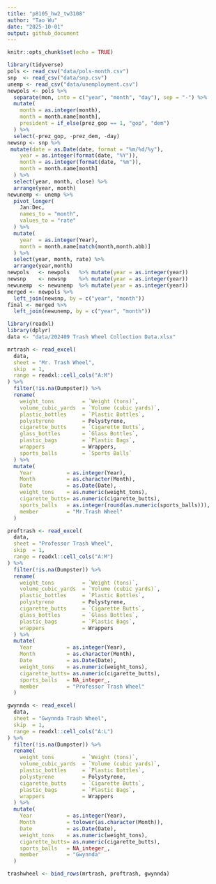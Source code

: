 ```yaml
---
title: "p8105_hw2_tw3108"
author: "Tao Wu"
date: "2025-10-01"
output: github_document
---
```


```r
knitr::opts_chunk$set(echo = TRUE)
```

```r
library(tidyverse)
pols <- read_csv("data/pols-month.csv")
snp  <- read_csv("data/snp.csv")
unemp <- read_csv("data/unemployment.csv")
newpols <- pols %>%
  separate(mon, into = c("year", "month", "day"), sep = "-") %>%
  mutate(
    month = as.integer(month),
    month = month.name[month],
    president = if_else(prez_gop == 1, "gop", "dem")
  ) %>%
  select(-prez_gop, -prez_dem, -day)
newsnp <- snp %>%
 mutate(date = as.Date(date, format = "%m/%d/%y"),
    year = as.integer(format(date, "%Y")),
    month = as.integer(format(date, "%m")),
    month = month.name[month]
  ) %>%
  select(year, month, close) %>%    
  arrange(year, month)
newunemp <- unemp %>%
  pivot_longer(
    Jan:Dec,
    names_to = "month",
    values_to = "rate"
  ) %>%
  mutate(
    year  = as.integer(Year),
    month = month.name[match(month,month.abb)]
  ) %>%
  select(year, month, rate) %>%
  arrange(year,month)
newpols   <- newpols   %>% mutate(year = as.integer(year))
newsnp    <- newsnp    %>% mutate(year = as.integer(year))
newunemp  <- newunemp  %>% mutate(year = as.integer(year))
merged <- newpols %>%
  left_join(newsnp, by = c("year", "month"))
final <- merged %>%
  left_join(newunemp, by = c("year", "month"))
```

```r
library(readxl)
library(dplyr)
data <- "data/202409 Trash Wheel Collection Data.xlsx"

mrtrash <- read_excel(
  data,
  sheet = "Mr. Trash Wheel",
  skip  = 1,
  range = readxl::cell_cols("A:M")
) %>%
  filter(!is.na(Dumpster)) %>%
  rename(
    weight_tons         = `Weight (tons)`,
    volume_cubic_yards  = `Volume (cubic yards)`,
    plastic_bottles     = `Plastic Bottles`,
    polystyrene         = Polystyrene,
    cigarette_butts     = `Cigarette Butts`,
    glass_bottles       = `Glass Bottles`,
    plastic_bags        = `Plastic Bags`,
    wrappers            = Wrappers,
    sports_balls        = `Sports Balls`
  ) %>%
  mutate(
    Year           = as.integer(Year),
    Month          = as.character(Month),
    Date           = as.Date(Date),
    weight_tons    = as.numeric(weight_tons),
    cigarette_butts= as.numeric(cigarette_butts),
    sports_balls   = as.integer(round(as.numeric(sports_balls))),
    member         = "Mr.Trash Wheel"
  )

proftrash <- read_excel(
  data,
  sheet = "Professor Trash Wheel",
  skip  = 1,
  range = readxl::cell_cols("A:M")
) %>%
  filter(!is.na(Dumpster)) %>%
  rename(
    weight_tons         = `Weight (tons)`,
    volume_cubic_yards  = `Volume (cubic yards)`,
    plastic_bottles     = `Plastic Bottles`,
    polystyrene         = Polystyrene,
    cigarette_butts     = `Cigarette Butts`,
    glass_bottles       = `Glass Bottles`,
    plastic_bags        = `Plastic Bags`,
    wrappers            = Wrappers
  ) %>%
  mutate(
    Year           = as.integer(Year),
    Month          = as.character(Month),
    Date           = as.Date(Date),
    weight_tons    = as.numeric(weight_tons),
    cigarette_butts= as.numeric(cigarette_butts),
    sports_balls   = NA_integer_, 
    member         = "Professor Trash Wheel"
  )

gwynnda <- read_excel(
  data,
  sheet = "Gwynnda Trash Wheel",
  skip  = 1,
  range = readxl::cell_cols("A:L")
) %>%
  filter(!is.na(Dumpster)) %>%
  rename(
    weight_tons         = `Weight (tons)`,
    volume_cubic_yards  = `Volume (cubic yards)`,
    plastic_bottles     = `Plastic Bottles`,
    polystyrene         = Polystyrene,
    cigarette_butts     = `Cigarette Butts`,
    plastic_bags        = `Plastic Bags`,
    wrappers            = Wrappers
  ) %>%
  mutate(
    Year           = as.integer(Year),
    Month          = tolower(as.character(Month)),
    Date           = as.Date(Date),
    weight_tons    = as.numeric(weight_tons),
    cigarette_butts= as.numeric(cigarette_butts),
    sports_balls   = NA_integer_,   
    member         = "Gwynnda"
  )

trashwheel <- bind_rows(mrtrash, proftrash, gwynnda)
```
